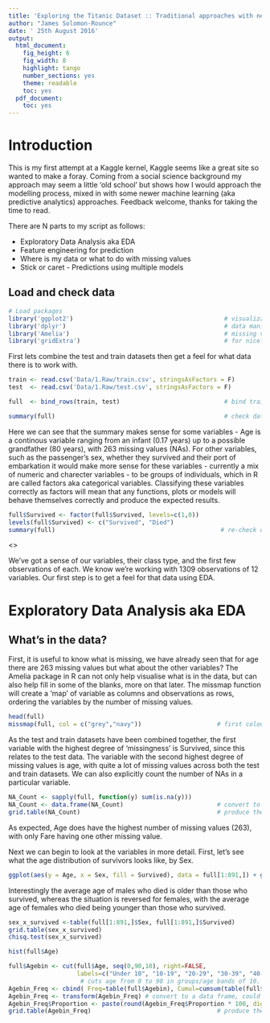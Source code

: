 ```yaml
---
title: 'Exploring the Titanic Dataset :: Traditional approaches with new tools'
author: "James Solomon-Rounce"
date: ' 25th August 2016'
output:
  html_document:
    fig_height: 6
    fig_width: 8
    highlight: tango
    number_sections: yes
    theme: readable
    toc: yes
  pdf_document:
    toc: yes
---
```


# Introduction

This is my first attempt at a Kaggle kernel, Kaggle seems like a great site so wanted to make a foray.  Coming from a social science background my approach may seem a little 'old school' but shows how I would approach the modelling process, mixed in with some newer machine learning (aka predictive analytics) approaches.  Feedback welcome, thanks for taking the time to read.  

There are N parts to my script as follows:

* Exploratory Data Analysis aka EDA
* Feature engineering for prediction
* Where is my data or what to do with missing values
* Stick or caret - Predictions using multiple models 

## Load and check data

```r
# Load packages
library('ggplot2')                                          # visualization
library('dplyr')                                            # data manipulation
library('Amelia')                                           # missing values
library('gridExtra')                                        # for nicely formatted tables
```

First lets combine the test and train datasets then get a feel for what data there is to work with.

```r
train <- read.csv('Data/1.Raw/train.csv', stringsAsFactors = F)
test  <- read.csv('Data/1.Raw/test.csv', stringsAsFactors = F)

full  <- bind_rows(train, test)                             # bind training & test data

summary(full)                                               # check data
```

Here we can see that the summary makes sense for some variables - Age is a continous variable ranging from an infant (0.17 years) up to a possible grandfather (80 years), with 263 missing values (NAs). For other variables, such as the passenger's sex, whether they survived and their port of embarkation it would make more sense for these variables - currently a mix of numeric and charecter variables - to be groups of individuals, which in R are called factors aka categorical variables.  Classifying these variables correctly as factors will mean that any functions, plots or models will behave themselves correctly and produce the expected results.

```r
full$Survived <- factor(full$Survived, levels=c(1,0))
levels(full$Survived) <- c("Survived", "Died")
summary(full)                                              # re-check data
```


<<Discuss family make up>>

We've got a sense of our variables, their class type, and the first few observations of each. We know we're working with 1309 observations of 12 variables. Our first step is to get a feel for that data using EDA.

# Exploratory Data Analysis aka EDA
## What's in the data?

First, it is useful to know what is missing, we have already seen that for age there are 263 missing values but what about the other variables?  The Amelia package in R can not only help visualise what is in the data, but can also help fill in some of the blanks, more on that later.  The missmap function will create a 'map' of variable as columns and observations as rows, ordering the variables by the number of missing values.

```r
head(full)
missmap(full, col = c("grey","navy"))                     # first colour is missing, second is observed
```

As the test and train datasets have been combined together, the first variable with the highest degree of 'missingness' is Survived, since this relates to the test data.  The variable with the second highest degree of missing values is age, with quite a lot of missing values across both the test and train datasets. We can also explicitly count the number of NAs in a particular variable.

```r
NA_Count <- sapply(full, function(y) sum(is.na(y)))
NA_Count <- data.frame(NA_Count)                          # convert to a data frame
grid.table(NA_Count)                                      # produce the output table
```

As expected, Age does have the highest number of missing values (263), with only Fare having one other missing value.

Next we can begin to look at the variables in more detail.  First, let's see what the age distribution of survivors looks like, by Sex.

```r
ggplot(aes(y = Age, x = Sex, fill = Survived), data = full[1:891,]) + geom_boxplot() # we exclude the test data
```

Interestingly the average age of males who died is older than those who survived, whereas the situation is reversed for females, with the average age of females who died being younger than those who survived.

```r
sex_x_survived <-table(full[1:891,]$Sex, full[1:891,]$Survived)
grid.table(sex_x_survived)
chisq.test(sex_x_survived)
```

```r
hist(full$Age)
```

```r
full$Agebin <- cut(full$Age, seq(0,90,10), right=FALSE, 
                   labels=c("Under 10", "10-19", "20-29", "30-39", "40-49", "50-59", "60-69", "70-79", "80-89")) 
                    # cuts age from 0 to 90 in groups/age bands of 10.  Could be made inclusive i.e. up to ten by using right=TRUE
Agebin_Freq <- cbind( Freq=table(full$Agebin), Cumul=cumsum(table(full$Agebin)), Proportion=prop.table(table(full$Agebin)))
Agebin_Freq <- transform(Agebin_Freq) # convert to a data frame, could also be achieved by Agebin_Freq <- data.frame(Agebin_Freq)
Agebin_Freq$Proportion <- paste(round(Agebin_Freq$Proportion * 100, digits=1),"%",sep="") # Decimal to a percent and round to 1 d.p.
grid.table(Agebin_Freq)                                   # produce the output table
```

